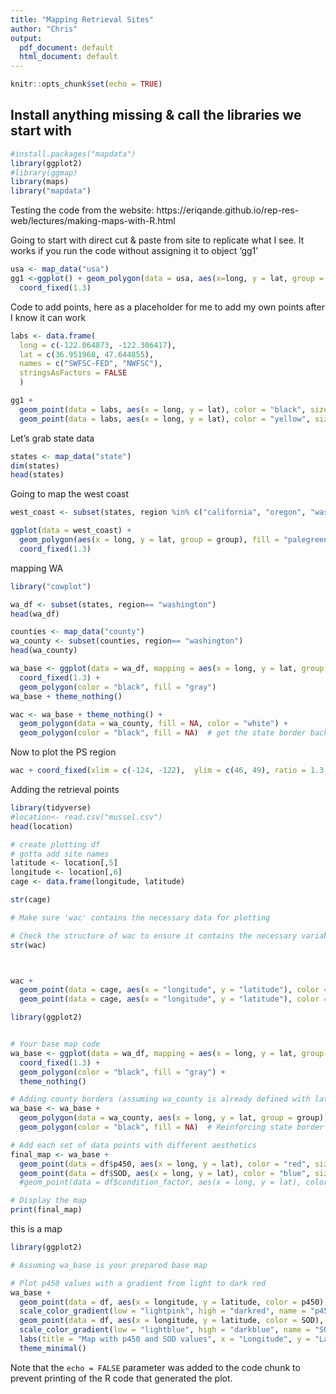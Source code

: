 ```yaml
---
title: "Mapping Retrieval Sites"
author: "Chris"
output:
  pdf_document: default
  html_document: default
---
```


```r
knitr::opts_chunk$set(echo = TRUE)
```

## Install anything missing & call the libraries we start with


```r

#install.packages("mapdata")
library(ggplot2)
#library(ggmap)
library(maps)
library("mapdata")

```
Testing the code from the website: https://eriqande.github.io/rep-res-web/lectures/making-maps-with-R.html

Going to start with direct cut & paste from site to replicate what I see. It works if you run the code without assigning it to object 'gg1'

```r
usa <- map_data("usa")
gg1 <-ggplot() + geom_polygon(data = usa, aes(x=long, y = lat, group = group)) + 
  coord_fixed(1.3)

```
Code to add points, here as a placeholder for me to add my own points after I know it can work


```r

labs <- data.frame(
  long = c(-122.064873, -122.306417),
  lat = c(36.951968, 47.644855),
  names = c("SWFSC-FED", "NWFSC"),
  stringsAsFactors = FALSE
  )  

gg1 + 
  geom_point(data = labs, aes(x = long, y = lat), color = "black", size = 5) +
  geom_point(data = labs, aes(x = long, y = lat), color = "yellow", size = 4)

```
Let's grab state data
```r
states <- map_data("state")
dim(states)
head(states)
```
Going to map the west coast
```r
west_coast <- subset(states, region %in% c("california", "oregon", "washington"))

ggplot(data = west_coast) + 
  geom_polygon(aes(x = long, y = lat, group = group), fill = "palegreen", color = "black") + 
  coord_fixed(1.3)
```
mapping WA
```r
library("cowplot")

wa_df <- subset(states, region== "washington")
head(wa_df)

counties <- map_data("county")
wa_county <- subset(counties, region== "washington")
head(wa_county)

wa_base <- ggplot(data = wa_df, mapping = aes(x = long, y = lat, group = group)) + 
  coord_fixed(1.3) + 
  geom_polygon(color = "black", fill = "gray")
wa_base + theme_nothing()

wac <- wa_base + theme_nothing() + 
  geom_polygon(data = wa_county, fill = NA, color = "white") +
  geom_polygon(color = "black", fill = NA)  # get the state border back on top

```
Now to plot the PS region
```r
wac + coord_fixed(xlim = c(-124, -122),  ylim = c(46, 49), ratio = 1.3)

```
Adding the retrieval points
```r

library(tidyverse)
#location<- read.csv("mussel.csv")
head(location)

# create plotting df
# gotta add site names
latitude <- location[,5]
longitude <- location[,6]
cage <- data.frame(longitude, latitude)

str(cage)

# Make sure 'wac' contains the necessary data for plotting

# Check the structure of wac to ensure it contains the necessary variables
str(wac)



wac + 
  geom_point(data = cage, aes(x = "longitude", y = "latitude"), color = "black", size = 5) +
  geom_point(data = cage, aes(x = "longitude", y = "latitude"), color = "yellow", size = 4)

```
```r

library(ggplot2)


# Your base map code
wa_base <- ggplot(data = wa_df, mapping = aes(x = long, y = lat, group = group)) + 
  coord_fixed(1.3) + 
  geom_polygon(color = "black", fill = "gray") +
  theme_nothing()

# Adding county borders (assuming wa_county is already defined with lat, long, group)
wa_base <- wa_base + 
  geom_polygon(data = wa_county, aes(x = long, y = lat, group = group), fill = NA, color = "white") +
  geom_polygon(color = "black", fill = NA)  # Reinforcing state border

# Add each set of data points with different aesthetics
final_map <- wa_base +
  geom_point(data = df$p450, aes(x = long, y = lat), color = "red", size = 2) +  # Set 1 in red
  geom_point(data = df$SOD, aes(x = long, y = lat), color = "blue", size = 2)  # Set 2 in blue
  #geom_point(data = df$condition_factor, aes(x = long, y = lat), color = "green", size = 2)   # Set 3 in green

# Display the map
print(final_map)

```
this is a map
```r
library(ggplot2)

# Assuming wa_base is your prepared base map

# Plot p450 values with a gradient from light to dark red
wa_base + 
  geom_point(data = df, aes(x = longitude, y = latitude, color = p450), size = 2) +
  scale_color_gradient(low = "lightpink", high = "darkred", name = "p450 Value") +
  geom_point(data = df, aes(x = longitude, y = latitude, color = SOD), size = 2) +
  scale_color_gradient(low = "lightblue", high = "darkblue", name = "SOD Value") +
  labs(title = "Map with p450 and SOD values", x = "Longitude", y = "Latitude") +
  theme_minimal()

```



Note that the `echo = FALSE` parameter was added to the code chunk to prevent printing of the R code that generated the plot.
